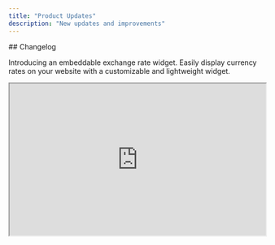 ```yaml
---
title: "Product Updates"
description: "New updates and improvements"
---
```


<Update label="February 2025">
  ## Changelog

  Introducing an embeddable exchange rate widget. Easily display currency rates on your website with a customizable and lightweight widget.

  <iframe height="300px" width="100%" src="https://fxethio.com/widget/exchange-rates?background=lightgrey&currencies=USD,EUR,GBP,CNY" />

  ### Features

  * **Embeddable Widget**: Easily embed exchange rate widgets on any website.

  * **Customizable UI**: Supports different themes (`light` & `dark`) and background colors.

  * **Multi-Currency Support**: Fetch rates for USD, EUR, GBP, JPY, and more.

  * **Responsive Design**: Works on all screen sizes, including mobile.

  * **Optimized Performance**: Lightweight and efficient with cached exchange rates.

  ### How to Use

  1. Copy the embed code from the home page.

  2. Paste it into any HTML page.

  3. Customize with URL parameters like `?background=lightgrey&currencies=USD,EUR`. Check the API Documentation for all options.
</Update>

<Update label="January 2025">
  ## Changelog

  Introduced comprehensive API documentation to improve integration and developer experience.

  ## Features

  * Added OpenAPI documentation for all endpoints

  * Implemented API key authentication for secure access

  * Detailed schema definitions and example responses
</Update>